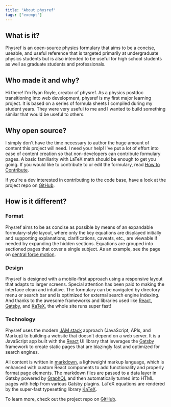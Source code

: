 ```yaml
---
title: "About physref"
tags: ["exempt"]
---
```


## What is it?

Physref is an open-source physics formulary that aims to be a concise, useable, and useful reference that is targeted primarily at undergraduate physics students but is also intended to be useful for high school students as well as graduate students and professionals.

## Who made it and why?

Hi there! I'm Ryan Royle, creator of physref. As a physics postdoc transitioning into web development, physref is my first major learning project. It is based on a series of formula sheets I compiled during my student years. They were very useful to me and I wanted to build something similar that would be useful to others.

## Why open source?

I simply don't have the time necessary to author the huge amount of content this project will need. I need your help! I've put a lot of effort into ease of content creation so that non-developers can contribute formulary pages. A basic familiarity with LaTeX math should be enough to get you going. If you would like to contribute to or edit the formulary, read [How to Contribute](https://physref.com/contribute).

If you're a dev interested in contributing to the code base, have a look at the project repo on [GitHub](https://github.com/R2B1/physref).

## How is it different?

### Format

Physref aims to be as concise as possible by means of an expandable formulary-style layout, where only the key equations are displayed initially and supporting explanations, clarifications, caveats, etc., are viewable if needed by expanding the hidden sections. Equations are grouped into sectioned pages that cover a single subject. As an example, see the page on [central force motion](https://physref.com/Classical-Mechanics/Central-forces).

### Design

Physref is designed with a mobile-first approach using a responsive layout that adapts to larger screens. Special attention has been paid to making the interface clean and intuitive. The formulary can be navigated by directory menu or search bar and is optimized for external search engine indexing. And thanks to the awesome frameworks and libraries used like [React](https://reactjs.org/), [Gatsby](https://www.gatsbyjs.org/), and [KaTeX](https://katex.org/), the whole site runs super fast!

### Technology

Physref uses the modern [JAM stack](https://jamstack.org/) approach (JavaScript, APIs, and Markup) to building a website that doesn't depend on a web server. It is a JavaScript app built with the [React](https://reactjs.org/) UI library that leverages the [Gatsby](https://www.gatsbyjs.org/) framework to create static pages that are blazingly fast and optimized for search engines.

All content is written in [markdown](https://en.wikipedia.org/wiki/Markdown), a lightweight markup language, which is enhanced with custom React components to add functionality and properly format page elements. The markdown files are passed to a data layer in Gatsby powered by [GraphQL](https://graphql.org/) and then automatically turned into HTML pages with help from various Gatsby plugins. LaTeX equations are rendered by the super-fast typesetting library [KaTeX](https://katex.org/).

To learn more, check out the project repo on [GitHub](https://github.com/R2B1/physref).